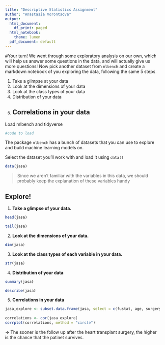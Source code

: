 ```yaml
---
title: "Descriptive Statistics Assignment"
author: "Anastasia Vorontsova"
output:
  html_document:
    df_print: paged
  html_notebook:
    theme: lumen
  pdf_document: default
---
```


#Your turn!
We went through some exploratory analysis on our own, which will help us answer some questions in the data, and will actually give us more questions! Now pick another dataset from `mlbench` and create a markdown notebook of you exploring the data, following the same 5 steps.

1. Take a glimpse at your data
2. Look at the dimensions of your data
3. Look at the class types of your data
4. Distribution of your data
5. Correlations in your data
---

Load mlbench and tidyverse
```r
#code to load
```
The package `mlbench` has a bunch of datasets that you can use to explore and build machine learning models on. 

Select the dataset you'll work with and load it using `data()`
```r
data(jasa)

```

> Since we aren't familiar with the variables in this data, we should probably keep the explanation of these variables handy

## Explore!
1. **Take a glimpse of your data.**
```r
head(jasa)

```
```r
tail(jasa)
```


2. **Look at the dimensions of your data.**
```r
dim(jasa)
```   
    
3. **Look at the class types of each variable in your data.**
```r
str(jasa)
```
4. **Distribution of your data**
```r
summary(jasa)
```
```r
describe(jasa)
```



5. **Correlations in your data**

```r
jasa_explore <- subset.data.frame(jasa, select = c(fustat, age, surgery, futime))
                  
correlations <- cor(jasa_explore)
corrplot(correlations, method = "circle")

```

-> The sooner is the follow up after the heart transplant surgery, the higher is the chance that the patinet survives.
